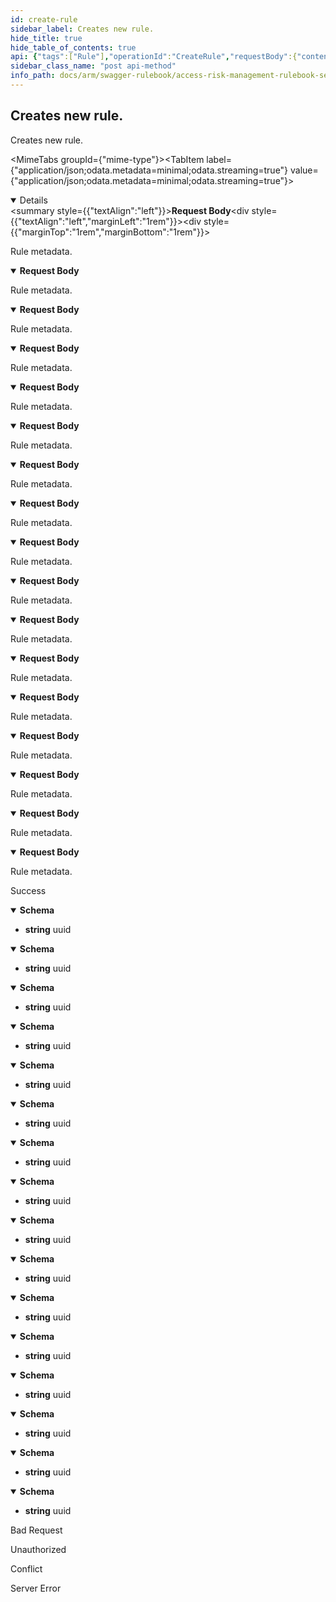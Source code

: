 ```yaml
---
id: create-rule
sidebar_label: Creates new rule.
hide_title: true
hide_table_of_contents: true
api: {"tags":["Rule"],"operationId":"CreateRule","requestBody":{"content":{"application/json;odata.metadata=minimal;odata.streaming=true":{"schema":{"description":"Represents a rule model.","required":["code","name"],"type":"object","properties":{"id":{"format":"uuid","description":"Identifier of the rule.","type":"string"},"code":{"description":"Code of the rule.","type":"string"},"name":{"description":"Name of the rule.","type":"string"},"type":{"enum":["sEN","sOD"],"type":"string"},"riskDescription":{"description":"Description of the rule.","type":"string"},"riskNotes":{"description":"Notes for related risk.","type":"string"},"riskRatingId":{"format":"int32","description":"Identifier of risk rating.","type":"integer"},"businessProcessId":{"format":"uuid","description":"Identifier of related business process.","type":"string"},"businessAreaId":{"format":"uuid","description":"Identifier of related business area.","type":"string"},"rulebooks":{"description":"Selected rulebooks for the rule.","uniqueItems":false,"type":"array","items":{"format":"uuid","type":"string"}},"businessFunctions":{"description":"Selected business functions for the rulebook.","uniqueItems":false,"type":"array","items":{"format":"uuid","type":"string"}},"riskOwners":{"description":"Owners of related risk.","maxLength":4,"uniqueItems":false,"type":"array","items":{"format":"uuid","type":"string"}},"riskApprovers":{"description":"Approvers of related risk.","maxLength":4,"uniqueItems":false,"type":"array","items":{"format":"uuid","type":"string"}},"accountId":{"format":"int32","description":"Identifier of related account. It will be used by service account only.","type":"integer"}}}},"application/json;odata.metadata=minimal;odata.streaming=false":{"schema":{"description":"Represents a rule model.","required":["code","name"],"type":"object","properties":{"id":{"format":"uuid","description":"Identifier of the rule.","type":"string"},"code":{"description":"Code of the rule.","type":"string"},"name":{"description":"Name of the rule.","type":"string"},"type":{"enum":["sEN","sOD"],"type":"string"},"riskDescription":{"description":"Description of the rule.","type":"string"},"riskNotes":{"description":"Notes for related risk.","type":"string"},"riskRatingId":{"format":"int32","description":"Identifier of risk rating.","type":"integer"},"businessProcessId":{"format":"uuid","description":"Identifier of related business process.","type":"string"},"businessAreaId":{"format":"uuid","description":"Identifier of related business area.","type":"string"},"rulebooks":{"description":"Selected rulebooks for the rule.","uniqueItems":false,"type":"array","items":{"format":"uuid","type":"string"}},"businessFunctions":{"description":"Selected business functions for the rulebook.","uniqueItems":false,"type":"array","items":{"format":"uuid","type":"string"}},"riskOwners":{"description":"Owners of related risk.","maxLength":4,"uniqueItems":false,"type":"array","items":{"format":"uuid","type":"string"}},"riskApprovers":{"description":"Approvers of related risk.","maxLength":4,"uniqueItems":false,"type":"array","items":{"format":"uuid","type":"string"}},"accountId":{"format":"int32","description":"Identifier of related account. It will be used by service account only.","type":"integer"}}}},"application/json;odata.metadata=minimal":{"schema":{"description":"Represents a rule model.","required":["code","name"],"type":"object","properties":{"id":{"format":"uuid","description":"Identifier of the rule.","type":"string"},"code":{"description":"Code of the rule.","type":"string"},"name":{"description":"Name of the rule.","type":"string"},"type":{"enum":["sEN","sOD"],"type":"string"},"riskDescription":{"description":"Description of the rule.","type":"string"},"riskNotes":{"description":"Notes for related risk.","type":"string"},"riskRatingId":{"format":"int32","description":"Identifier of risk rating.","type":"integer"},"businessProcessId":{"format":"uuid","description":"Identifier of related business process.","type":"string"},"businessAreaId":{"format":"uuid","description":"Identifier of related business area.","type":"string"},"rulebooks":{"description":"Selected rulebooks for the rule.","uniqueItems":false,"type":"array","items":{"format":"uuid","type":"string"}},"businessFunctions":{"description":"Selected business functions for the rulebook.","uniqueItems":false,"type":"array","items":{"format":"uuid","type":"string"}},"riskOwners":{"description":"Owners of related risk.","maxLength":4,"uniqueItems":false,"type":"array","items":{"format":"uuid","type":"string"}},"riskApprovers":{"description":"Approvers of related risk.","maxLength":4,"uniqueItems":false,"type":"array","items":{"format":"uuid","type":"string"}},"accountId":{"format":"int32","description":"Identifier of related account. It will be used by service account only.","type":"integer"}}}},"application/json;odata.metadata=full;odata.streaming=true":{"schema":{"description":"Represents a rule model.","required":["code","name"],"type":"object","properties":{"id":{"format":"uuid","description":"Identifier of the rule.","type":"string"},"code":{"description":"Code of the rule.","type":"string"},"name":{"description":"Name of the rule.","type":"string"},"type":{"enum":["sEN","sOD"],"type":"string"},"riskDescription":{"description":"Description of the rule.","type":"string"},"riskNotes":{"description":"Notes for related risk.","type":"string"},"riskRatingId":{"format":"int32","description":"Identifier of risk rating.","type":"integer"},"businessProcessId":{"format":"uuid","description":"Identifier of related business process.","type":"string"},"businessAreaId":{"format":"uuid","description":"Identifier of related business area.","type":"string"},"rulebooks":{"description":"Selected rulebooks for the rule.","uniqueItems":false,"type":"array","items":{"format":"uuid","type":"string"}},"businessFunctions":{"description":"Selected business functions for the rulebook.","uniqueItems":false,"type":"array","items":{"format":"uuid","type":"string"}},"riskOwners":{"description":"Owners of related risk.","maxLength":4,"uniqueItems":false,"type":"array","items":{"format":"uuid","type":"string"}},"riskApprovers":{"description":"Approvers of related risk.","maxLength":4,"uniqueItems":false,"type":"array","items":{"format":"uuid","type":"string"}},"accountId":{"format":"int32","description":"Identifier of related account. It will be used by service account only.","type":"integer"}}}},"application/json;odata.metadata=full;odata.streaming=false":{"schema":{"description":"Represents a rule model.","required":["code","name"],"type":"object","properties":{"id":{"format":"uuid","description":"Identifier of the rule.","type":"string"},"code":{"description":"Code of the rule.","type":"string"},"name":{"description":"Name of the rule.","type":"string"},"type":{"enum":["sEN","sOD"],"type":"string"},"riskDescription":{"description":"Description of the rule.","type":"string"},"riskNotes":{"description":"Notes for related risk.","type":"string"},"riskRatingId":{"format":"int32","description":"Identifier of risk rating.","type":"integer"},"businessProcessId":{"format":"uuid","description":"Identifier of related business process.","type":"string"},"businessAreaId":{"format":"uuid","description":"Identifier of related business area.","type":"string"},"rulebooks":{"description":"Selected rulebooks for the rule.","uniqueItems":false,"type":"array","items":{"format":"uuid","type":"string"}},"businessFunctions":{"description":"Selected business functions for the rulebook.","uniqueItems":false,"type":"array","items":{"format":"uuid","type":"string"}},"riskOwners":{"description":"Owners of related risk.","maxLength":4,"uniqueItems":false,"type":"array","items":{"format":"uuid","type":"string"}},"riskApprovers":{"description":"Approvers of related risk.","maxLength":4,"uniqueItems":false,"type":"array","items":{"format":"uuid","type":"string"}},"accountId":{"format":"int32","description":"Identifier of related account. It will be used by service account only.","type":"integer"}}}},"application/json;odata.metadata=full":{"schema":{"description":"Represents a rule model.","required":["code","name"],"type":"object","properties":{"id":{"format":"uuid","description":"Identifier of the rule.","type":"string"},"code":{"description":"Code of the rule.","type":"string"},"name":{"description":"Name of the rule.","type":"string"},"type":{"enum":["sEN","sOD"],"type":"string"},"riskDescription":{"description":"Description of the rule.","type":"string"},"riskNotes":{"description":"Notes for related risk.","type":"string"},"riskRatingId":{"format":"int32","description":"Identifier of risk rating.","type":"integer"},"businessProcessId":{"format":"uuid","description":"Identifier of related business process.","type":"string"},"businessAreaId":{"format":"uuid","description":"Identifier of related business area.","type":"string"},"rulebooks":{"description":"Selected rulebooks for the rule.","uniqueItems":false,"type":"array","items":{"format":"uuid","type":"string"}},"businessFunctions":{"description":"Selected business functions for the rulebook.","uniqueItems":false,"type":"array","items":{"format":"uuid","type":"string"}},"riskOwners":{"description":"Owners of related risk.","maxLength":4,"uniqueItems":false,"type":"array","items":{"format":"uuid","type":"string"}},"riskApprovers":{"description":"Approvers of related risk.","maxLength":4,"uniqueItems":false,"type":"array","items":{"format":"uuid","type":"string"}},"accountId":{"format":"int32","description":"Identifier of related account. It will be used by service account only.","type":"integer"}}}},"application/json;odata.metadata=none;odata.streaming=true":{"schema":{"description":"Represents a rule model.","required":["code","name"],"type":"object","properties":{"id":{"format":"uuid","description":"Identifier of the rule.","type":"string"},"code":{"description":"Code of the rule.","type":"string"},"name":{"description":"Name of the rule.","type":"string"},"type":{"enum":["sEN","sOD"],"type":"string"},"riskDescription":{"description":"Description of the rule.","type":"string"},"riskNotes":{"description":"Notes for related risk.","type":"string"},"riskRatingId":{"format":"int32","description":"Identifier of risk rating.","type":"integer"},"businessProcessId":{"format":"uuid","description":"Identifier of related business process.","type":"string"},"businessAreaId":{"format":"uuid","description":"Identifier of related business area.","type":"string"},"rulebooks":{"description":"Selected rulebooks for the rule.","uniqueItems":false,"type":"array","items":{"format":"uuid","type":"string"}},"businessFunctions":{"description":"Selected business functions for the rulebook.","uniqueItems":false,"type":"array","items":{"format":"uuid","type":"string"}},"riskOwners":{"description":"Owners of related risk.","maxLength":4,"uniqueItems":false,"type":"array","items":{"format":"uuid","type":"string"}},"riskApprovers":{"description":"Approvers of related risk.","maxLength":4,"uniqueItems":false,"type":"array","items":{"format":"uuid","type":"string"}},"accountId":{"format":"int32","description":"Identifier of related account. It will be used by service account only.","type":"integer"}}}},"application/json;odata.metadata=none;odata.streaming=false":{"schema":{"description":"Represents a rule model.","required":["code","name"],"type":"object","properties":{"id":{"format":"uuid","description":"Identifier of the rule.","type":"string"},"code":{"description":"Code of the rule.","type":"string"},"name":{"description":"Name of the rule.","type":"string"},"type":{"enum":["sEN","sOD"],"type":"string"},"riskDescription":{"description":"Description of the rule.","type":"string"},"riskNotes":{"description":"Notes for related risk.","type":"string"},"riskRatingId":{"format":"int32","description":"Identifier of risk rating.","type":"integer"},"businessProcessId":{"format":"uuid","description":"Identifier of related business process.","type":"string"},"businessAreaId":{"format":"uuid","description":"Identifier of related business area.","type":"string"},"rulebooks":{"description":"Selected rulebooks for the rule.","uniqueItems":false,"type":"array","items":{"format":"uuid","type":"string"}},"businessFunctions":{"description":"Selected business functions for the rulebook.","uniqueItems":false,"type":"array","items":{"format":"uuid","type":"string"}},"riskOwners":{"description":"Owners of related risk.","maxLength":4,"uniqueItems":false,"type":"array","items":{"format":"uuid","type":"string"}},"riskApprovers":{"description":"Approvers of related risk.","maxLength":4,"uniqueItems":false,"type":"array","items":{"format":"uuid","type":"string"}},"accountId":{"format":"int32","description":"Identifier of related account. It will be used by service account only.","type":"integer"}}}},"application/json;odata.metadata=none":{"schema":{"description":"Represents a rule model.","required":["code","name"],"type":"object","properties":{"id":{"format":"uuid","description":"Identifier of the rule.","type":"string"},"code":{"description":"Code of the rule.","type":"string"},"name":{"description":"Name of the rule.","type":"string"},"type":{"enum":["sEN","sOD"],"type":"string"},"riskDescription":{"description":"Description of the rule.","type":"string"},"riskNotes":{"description":"Notes for related risk.","type":"string"},"riskRatingId":{"format":"int32","description":"Identifier of risk rating.","type":"integer"},"businessProcessId":{"format":"uuid","description":"Identifier of related business process.","type":"string"},"businessAreaId":{"format":"uuid","description":"Identifier of related business area.","type":"string"},"rulebooks":{"description":"Selected rulebooks for the rule.","uniqueItems":false,"type":"array","items":{"format":"uuid","type":"string"}},"businessFunctions":{"description":"Selected business functions for the rulebook.","uniqueItems":false,"type":"array","items":{"format":"uuid","type":"string"}},"riskOwners":{"description":"Owners of related risk.","maxLength":4,"uniqueItems":false,"type":"array","items":{"format":"uuid","type":"string"}},"riskApprovers":{"description":"Approvers of related risk.","maxLength":4,"uniqueItems":false,"type":"array","items":{"format":"uuid","type":"string"}},"accountId":{"format":"int32","description":"Identifier of related account. It will be used by service account only.","type":"integer"}}}},"application/json;odata.streaming=true":{"schema":{"description":"Represents a rule model.","required":["code","name"],"type":"object","properties":{"id":{"format":"uuid","description":"Identifier of the rule.","type":"string"},"code":{"description":"Code of the rule.","type":"string"},"name":{"description":"Name of the rule.","type":"string"},"type":{"enum":["sEN","sOD"],"type":"string"},"riskDescription":{"description":"Description of the rule.","type":"string"},"riskNotes":{"description":"Notes for related risk.","type":"string"},"riskRatingId":{"format":"int32","description":"Identifier of risk rating.","type":"integer"},"businessProcessId":{"format":"uuid","description":"Identifier of related business process.","type":"string"},"businessAreaId":{"format":"uuid","description":"Identifier of related business area.","type":"string"},"rulebooks":{"description":"Selected rulebooks for the rule.","uniqueItems":false,"type":"array","items":{"format":"uuid","type":"string"}},"businessFunctions":{"description":"Selected business functions for the rulebook.","uniqueItems":false,"type":"array","items":{"format":"uuid","type":"string"}},"riskOwners":{"description":"Owners of related risk.","maxLength":4,"uniqueItems":false,"type":"array","items":{"format":"uuid","type":"string"}},"riskApprovers":{"description":"Approvers of related risk.","maxLength":4,"uniqueItems":false,"type":"array","items":{"format":"uuid","type":"string"}},"accountId":{"format":"int32","description":"Identifier of related account. It will be used by service account only.","type":"integer"}}}},"application/json;odata.streaming=false":{"schema":{"description":"Represents a rule model.","required":["code","name"],"type":"object","properties":{"id":{"format":"uuid","description":"Identifier of the rule.","type":"string"},"code":{"description":"Code of the rule.","type":"string"},"name":{"description":"Name of the rule.","type":"string"},"type":{"enum":["sEN","sOD"],"type":"string"},"riskDescription":{"description":"Description of the rule.","type":"string"},"riskNotes":{"description":"Notes for related risk.","type":"string"},"riskRatingId":{"format":"int32","description":"Identifier of risk rating.","type":"integer"},"businessProcessId":{"format":"uuid","description":"Identifier of related business process.","type":"string"},"businessAreaId":{"format":"uuid","description":"Identifier of related business area.","type":"string"},"rulebooks":{"description":"Selected rulebooks for the rule.","uniqueItems":false,"type":"array","items":{"format":"uuid","type":"string"}},"businessFunctions":{"description":"Selected business functions for the rulebook.","uniqueItems":false,"type":"array","items":{"format":"uuid","type":"string"}},"riskOwners":{"description":"Owners of related risk.","maxLength":4,"uniqueItems":false,"type":"array","items":{"format":"uuid","type":"string"}},"riskApprovers":{"description":"Approvers of related risk.","maxLength":4,"uniqueItems":false,"type":"array","items":{"format":"uuid","type":"string"}},"accountId":{"format":"int32","description":"Identifier of related account. It will be used by service account only.","type":"integer"}}}},"application/json":{"schema":{"description":"Represents a rule model.","required":["code","name"],"type":"object","properties":{"id":{"format":"uuid","description":"Identifier of the rule.","type":"string"},"code":{"description":"Code of the rule.","type":"string"},"name":{"description":"Name of the rule.","type":"string"},"type":{"enum":["sEN","sOD"],"type":"string"},"riskDescription":{"description":"Description of the rule.","type":"string"},"riskNotes":{"description":"Notes for related risk.","type":"string"},"riskRatingId":{"format":"int32","description":"Identifier of risk rating.","type":"integer"},"businessProcessId":{"format":"uuid","description":"Identifier of related business process.","type":"string"},"businessAreaId":{"format":"uuid","description":"Identifier of related business area.","type":"string"},"rulebooks":{"description":"Selected rulebooks for the rule.","uniqueItems":false,"type":"array","items":{"format":"uuid","type":"string"}},"businessFunctions":{"description":"Selected business functions for the rulebook.","uniqueItems":false,"type":"array","items":{"format":"uuid","type":"string"}},"riskOwners":{"description":"Owners of related risk.","maxLength":4,"uniqueItems":false,"type":"array","items":{"format":"uuid","type":"string"}},"riskApprovers":{"description":"Approvers of related risk.","maxLength":4,"uniqueItems":false,"type":"array","items":{"format":"uuid","type":"string"}},"accountId":{"format":"int32","description":"Identifier of related account. It will be used by service account only.","type":"integer"}}}},"application/xml":{"schema":{"description":"Represents a rule model.","required":["code","name"],"type":"object","properties":{"id":{"format":"uuid","description":"Identifier of the rule.","type":"string"},"code":{"description":"Code of the rule.","type":"string"},"name":{"description":"Name of the rule.","type":"string"},"type":{"enum":["sEN","sOD"],"type":"string"},"riskDescription":{"description":"Description of the rule.","type":"string"},"riskNotes":{"description":"Notes for related risk.","type":"string"},"riskRatingId":{"format":"int32","description":"Identifier of risk rating.","type":"integer"},"businessProcessId":{"format":"uuid","description":"Identifier of related business process.","type":"string"},"businessAreaId":{"format":"uuid","description":"Identifier of related business area.","type":"string"},"rulebooks":{"description":"Selected rulebooks for the rule.","uniqueItems":false,"type":"array","items":{"format":"uuid","type":"string"}},"businessFunctions":{"description":"Selected business functions for the rulebook.","uniqueItems":false,"type":"array","items":{"format":"uuid","type":"string"}},"riskOwners":{"description":"Owners of related risk.","maxLength":4,"uniqueItems":false,"type":"array","items":{"format":"uuid","type":"string"}},"riskApprovers":{"description":"Approvers of related risk.","maxLength":4,"uniqueItems":false,"type":"array","items":{"format":"uuid","type":"string"}},"accountId":{"format":"int32","description":"Identifier of related account. It will be used by service account only.","type":"integer"}}}},"application/prs.odatatestxx-odata":{"schema":{"description":"Represents a rule model.","required":["code","name"],"type":"object","properties":{"id":{"format":"uuid","description":"Identifier of the rule.","type":"string"},"code":{"description":"Code of the rule.","type":"string"},"name":{"description":"Name of the rule.","type":"string"},"type":{"enum":["sEN","sOD"],"type":"string"},"riskDescription":{"description":"Description of the rule.","type":"string"},"riskNotes":{"description":"Notes for related risk.","type":"string"},"riskRatingId":{"format":"int32","description":"Identifier of risk rating.","type":"integer"},"businessProcessId":{"format":"uuid","description":"Identifier of related business process.","type":"string"},"businessAreaId":{"format":"uuid","description":"Identifier of related business area.","type":"string"},"rulebooks":{"description":"Selected rulebooks for the rule.","uniqueItems":false,"type":"array","items":{"format":"uuid","type":"string"}},"businessFunctions":{"description":"Selected business functions for the rulebook.","uniqueItems":false,"type":"array","items":{"format":"uuid","type":"string"}},"riskOwners":{"description":"Owners of related risk.","maxLength":4,"uniqueItems":false,"type":"array","items":{"format":"uuid","type":"string"}},"riskApprovers":{"description":"Approvers of related risk.","maxLength":4,"uniqueItems":false,"type":"array","items":{"format":"uuid","type":"string"}},"accountId":{"format":"int32","description":"Identifier of related account. It will be used by service account only.","type":"integer"}}}},"application/json-patch+json":{"schema":{"description":"Represents a rule model.","required":["code","name"],"type":"object","properties":{"id":{"format":"uuid","description":"Identifier of the rule.","type":"string"},"code":{"description":"Code of the rule.","type":"string"},"name":{"description":"Name of the rule.","type":"string"},"type":{"enum":["sEN","sOD"],"type":"string"},"riskDescription":{"description":"Description of the rule.","type":"string"},"riskNotes":{"description":"Notes for related risk.","type":"string"},"riskRatingId":{"format":"int32","description":"Identifier of risk rating.","type":"integer"},"businessProcessId":{"format":"uuid","description":"Identifier of related business process.","type":"string"},"businessAreaId":{"format":"uuid","description":"Identifier of related business area.","type":"string"},"rulebooks":{"description":"Selected rulebooks for the rule.","uniqueItems":false,"type":"array","items":{"format":"uuid","type":"string"}},"businessFunctions":{"description":"Selected business functions for the rulebook.","uniqueItems":false,"type":"array","items":{"format":"uuid","type":"string"}},"riskOwners":{"description":"Owners of related risk.","maxLength":4,"uniqueItems":false,"type":"array","items":{"format":"uuid","type":"string"}},"riskApprovers":{"description":"Approvers of related risk.","maxLength":4,"uniqueItems":false,"type":"array","items":{"format":"uuid","type":"string"}},"accountId":{"format":"int32","description":"Identifier of related account. It will be used by service account only.","type":"integer"}}}},"text/json":{"schema":{"description":"Represents a rule model.","required":["code","name"],"type":"object","properties":{"id":{"format":"uuid","description":"Identifier of the rule.","type":"string"},"code":{"description":"Code of the rule.","type":"string"},"name":{"description":"Name of the rule.","type":"string"},"type":{"enum":["sEN","sOD"],"type":"string"},"riskDescription":{"description":"Description of the rule.","type":"string"},"riskNotes":{"description":"Notes for related risk.","type":"string"},"riskRatingId":{"format":"int32","description":"Identifier of risk rating.","type":"integer"},"businessProcessId":{"format":"uuid","description":"Identifier of related business process.","type":"string"},"businessAreaId":{"format":"uuid","description":"Identifier of related business area.","type":"string"},"rulebooks":{"description":"Selected rulebooks for the rule.","uniqueItems":false,"type":"array","items":{"format":"uuid","type":"string"}},"businessFunctions":{"description":"Selected business functions for the rulebook.","uniqueItems":false,"type":"array","items":{"format":"uuid","type":"string"}},"riskOwners":{"description":"Owners of related risk.","maxLength":4,"uniqueItems":false,"type":"array","items":{"format":"uuid","type":"string"}},"riskApprovers":{"description":"Approvers of related risk.","maxLength":4,"uniqueItems":false,"type":"array","items":{"format":"uuid","type":"string"}},"accountId":{"format":"int32","description":"Identifier of related account. It will be used by service account only.","type":"integer"}}}},"application/*+json":{"schema":{"description":"Represents a rule model.","required":["code","name"],"type":"object","properties":{"id":{"format":"uuid","description":"Identifier of the rule.","type":"string"},"code":{"description":"Code of the rule.","type":"string"},"name":{"description":"Name of the rule.","type":"string"},"type":{"enum":["sEN","sOD"],"type":"string"},"riskDescription":{"description":"Description of the rule.","type":"string"},"riskNotes":{"description":"Notes for related risk.","type":"string"},"riskRatingId":{"format":"int32","description":"Identifier of risk rating.","type":"integer"},"businessProcessId":{"format":"uuid","description":"Identifier of related business process.","type":"string"},"businessAreaId":{"format":"uuid","description":"Identifier of related business area.","type":"string"},"rulebooks":{"description":"Selected rulebooks for the rule.","uniqueItems":false,"type":"array","items":{"format":"uuid","type":"string"}},"businessFunctions":{"description":"Selected business functions for the rulebook.","uniqueItems":false,"type":"array","items":{"format":"uuid","type":"string"}},"riskOwners":{"description":"Owners of related risk.","maxLength":4,"uniqueItems":false,"type":"array","items":{"format":"uuid","type":"string"}},"riskApprovers":{"description":"Approvers of related risk.","maxLength":4,"uniqueItems":false,"type":"array","items":{"format":"uuid","type":"string"}},"accountId":{"format":"int32","description":"Identifier of related account. It will be used by service account only.","type":"integer"}}}}},"description":"Rule metadata."},"responses":{"200":{"description":"Success","content":{"application/json;odata.metadata=minimal;odata.streaming=true":{"schema":{"format":"uuid","type":"string"}},"application/json;odata.metadata=minimal;odata.streaming=false":{"schema":{"format":"uuid","type":"string"}},"application/json;odata.metadata=minimal":{"schema":{"format":"uuid","type":"string"}},"application/json;odata.metadata=full;odata.streaming=true":{"schema":{"format":"uuid","type":"string"}},"application/json;odata.metadata=full;odata.streaming=false":{"schema":{"format":"uuid","type":"string"}},"application/json;odata.metadata=full":{"schema":{"format":"uuid","type":"string"}},"application/json;odata.metadata=none;odata.streaming=true":{"schema":{"format":"uuid","type":"string"}},"application/json;odata.metadata=none;odata.streaming=false":{"schema":{"format":"uuid","type":"string"}},"application/json;odata.metadata=none":{"schema":{"format":"uuid","type":"string"}},"application/json;odata.streaming=true":{"schema":{"format":"uuid","type":"string"}},"application/json;odata.streaming=false":{"schema":{"format":"uuid","type":"string"}},"application/json":{"schema":{"format":"uuid","type":"string"}},"application/xml":{"schema":{"format":"uuid","type":"string"}},"application/prs.odatatestxx-odata":{"schema":{"format":"uuid","type":"string"}},"text/plain":{"schema":{"format":"uuid","type":"string"}},"text/json":{"schema":{"format":"uuid","type":"string"}}}},"400":{"description":"Bad Request"},"401":{"description":"Unauthorized"},"409":{"description":"Conflict"},"500":{"description":"Server Error"}},"description":"Creates new rule.","method":"post","path":"/api/rules","jsonRequestBodyExample":{"id":"3fa85f64-5717-4562-b3fc-2c963f66afa6","code":"string","name":"string","type":"sEN","riskDescription":"string","riskNotes":"string","riskRatingId":0,"businessProcessId":"3fa85f64-5717-4562-b3fc-2c963f66afa6","businessAreaId":"3fa85f64-5717-4562-b3fc-2c963f66afa6","rulebooks":["3fa85f64-5717-4562-b3fc-2c963f66afa6"],"businessFunctions":["3fa85f64-5717-4562-b3fc-2c963f66afa6"],"riskOwners":["3fa85f64-5717-4562-b3fc-2c963f66afa6"],"riskApprovers":["3fa85f64-5717-4562-b3fc-2c963f66afa6"],"accountId":0},"info":{"version":"v1","title":"Access Risk Management Rulebook Services"},"postman":{"name":"Creates new rule.","description":{"type":"text/plain"},"url":{"path":["api","rules"],"host":["{{baseUrl}}"],"query":[],"variable":[]},"header":[{"key":"Content-Type","value":"application/json"},{"key":"Accept","value":"application/json;odata.metadata=minimal;odata.streaming=true"}],"method":"POST","body":{"mode":"raw","raw":"\"\"","options":{"raw":{"language":"json"}}}}}
sidebar_class_name: "post api-method"
info_path: docs/arm/swagger-rulebook/access-risk-management-rulebook-services
---
```



## Creates new rule.



Creates new rule.

<MimeTabs groupId={"mime-type"}><TabItem label={"application/json;odata.metadata=minimal;odata.streaming=true"} value={"application/json;odata.metadata=minimal;odata.streaming=true"}><details style={{}} data-collapsed={false} open={true}><summary style={{"textAlign":"left"}}><strong>Request Body</strong></summary><div style={{"textAlign":"left","marginLeft":"1rem"}}><div style={{"marginTop":"1rem","marginBottom":"1rem"}}>

Rule metadata.

</div></div><ul style={{"marginLeft":"1rem"}}><SchemaItem collapsible={false} name={"id"} required={false} schemaDescription={"Identifier of the rule."} schemaName={"uuid"} qualifierMessage={undefined} defaultValue={undefined}></SchemaItem><SchemaItem collapsible={false} name={"code"} required={true} schemaDescription={"Code of the rule."} schemaName={"string"} qualifierMessage={undefined} defaultValue={undefined}></SchemaItem><SchemaItem collapsible={false} name={"name"} required={true} schemaDescription={"Name of the rule."} schemaName={"string"} qualifierMessage={undefined} defaultValue={undefined}></SchemaItem><SchemaItem collapsible={false} name={"type"} required={false} schemaDescription={undefined} schemaName={"string"} qualifierMessage={"**Possible values:** [`sEN`, `sOD`]"} defaultValue={undefined}></SchemaItem><SchemaItem collapsible={false} name={"riskDescription"} required={false} schemaDescription={"Description of the rule."} schemaName={"string"} qualifierMessage={undefined} defaultValue={undefined}></SchemaItem><SchemaItem collapsible={false} name={"riskNotes"} required={false} schemaDescription={"Notes for related risk."} schemaName={"string"} qualifierMessage={undefined} defaultValue={undefined}></SchemaItem><SchemaItem collapsible={false} name={"riskRatingId"} required={false} schemaDescription={"Identifier of risk rating."} schemaName={"int32"} qualifierMessage={undefined} defaultValue={undefined}></SchemaItem><SchemaItem collapsible={false} name={"businessProcessId"} required={false} schemaDescription={"Identifier of related business process."} schemaName={"uuid"} qualifierMessage={undefined} defaultValue={undefined}></SchemaItem><SchemaItem collapsible={false} name={"businessAreaId"} required={false} schemaDescription={"Identifier of related business area."} schemaName={"uuid"} qualifierMessage={undefined} defaultValue={undefined}></SchemaItem><SchemaItem collapsible={false} name={"rulebooks"} required={false} schemaDescription={"Selected rulebooks for the rule."} schemaName={"uuid[]"} qualifierMessage={undefined} defaultValue={undefined}></SchemaItem><SchemaItem collapsible={false} name={"businessFunctions"} required={false} schemaDescription={"Selected business functions for the rulebook."} schemaName={"uuid[]"} qualifierMessage={undefined} defaultValue={undefined}></SchemaItem><SchemaItem collapsible={false} name={"riskOwners"} required={false} schemaDescription={"Owners of related risk."} schemaName={"uuid[]"} qualifierMessage={undefined} defaultValue={undefined}></SchemaItem><SchemaItem collapsible={false} name={"riskApprovers"} required={false} schemaDescription={"Approvers of related risk."} schemaName={"uuid[]"} qualifierMessage={undefined} defaultValue={undefined}></SchemaItem><SchemaItem collapsible={false} name={"accountId"} required={false} schemaDescription={"Identifier of related account. It will be used by service account only."} schemaName={"int32"} qualifierMessage={undefined} defaultValue={undefined}></SchemaItem></ul></details></TabItem><TabItem label={"application/json;odata.metadata=minimal;odata.streaming=false"} value={"application/json;odata.metadata=minimal;odata.streaming=false"}><details style={{}} data-collapsed={false} open={true}><summary style={{"textAlign":"left"}}><strong>Request Body</strong></summary><div style={{"textAlign":"left","marginLeft":"1rem"}}><div style={{"marginTop":"1rem","marginBottom":"1rem"}}>

Rule metadata.

</div></div><ul style={{"marginLeft":"1rem"}}><SchemaItem collapsible={false} name={"id"} required={false} schemaDescription={"Identifier of the rule."} schemaName={"uuid"} qualifierMessage={undefined} defaultValue={undefined}></SchemaItem><SchemaItem collapsible={false} name={"code"} required={true} schemaDescription={"Code of the rule."} schemaName={"string"} qualifierMessage={undefined} defaultValue={undefined}></SchemaItem><SchemaItem collapsible={false} name={"name"} required={true} schemaDescription={"Name of the rule."} schemaName={"string"} qualifierMessage={undefined} defaultValue={undefined}></SchemaItem><SchemaItem collapsible={false} name={"type"} required={false} schemaDescription={undefined} schemaName={"string"} qualifierMessage={"**Possible values:** [`sEN`, `sOD`]"} defaultValue={undefined}></SchemaItem><SchemaItem collapsible={false} name={"riskDescription"} required={false} schemaDescription={"Description of the rule."} schemaName={"string"} qualifierMessage={undefined} defaultValue={undefined}></SchemaItem><SchemaItem collapsible={false} name={"riskNotes"} required={false} schemaDescription={"Notes for related risk."} schemaName={"string"} qualifierMessage={undefined} defaultValue={undefined}></SchemaItem><SchemaItem collapsible={false} name={"riskRatingId"} required={false} schemaDescription={"Identifier of risk rating."} schemaName={"int32"} qualifierMessage={undefined} defaultValue={undefined}></SchemaItem><SchemaItem collapsible={false} name={"businessProcessId"} required={false} schemaDescription={"Identifier of related business process."} schemaName={"uuid"} qualifierMessage={undefined} defaultValue={undefined}></SchemaItem><SchemaItem collapsible={false} name={"businessAreaId"} required={false} schemaDescription={"Identifier of related business area."} schemaName={"uuid"} qualifierMessage={undefined} defaultValue={undefined}></SchemaItem><SchemaItem collapsible={false} name={"rulebooks"} required={false} schemaDescription={"Selected rulebooks for the rule."} schemaName={"uuid[]"} qualifierMessage={undefined} defaultValue={undefined}></SchemaItem><SchemaItem collapsible={false} name={"businessFunctions"} required={false} schemaDescription={"Selected business functions for the rulebook."} schemaName={"uuid[]"} qualifierMessage={undefined} defaultValue={undefined}></SchemaItem><SchemaItem collapsible={false} name={"riskOwners"} required={false} schemaDescription={"Owners of related risk."} schemaName={"uuid[]"} qualifierMessage={undefined} defaultValue={undefined}></SchemaItem><SchemaItem collapsible={false} name={"riskApprovers"} required={false} schemaDescription={"Approvers of related risk."} schemaName={"uuid[]"} qualifierMessage={undefined} defaultValue={undefined}></SchemaItem><SchemaItem collapsible={false} name={"accountId"} required={false} schemaDescription={"Identifier of related account. It will be used by service account only."} schemaName={"int32"} qualifierMessage={undefined} defaultValue={undefined}></SchemaItem></ul></details></TabItem><TabItem label={"application/json;odata.metadata=minimal"} value={"application/json;odata.metadata=minimal"}><details style={{}} data-collapsed={false} open={true}><summary style={{"textAlign":"left"}}><strong>Request Body</strong></summary><div style={{"textAlign":"left","marginLeft":"1rem"}}><div style={{"marginTop":"1rem","marginBottom":"1rem"}}>

Rule metadata.

</div></div><ul style={{"marginLeft":"1rem"}}><SchemaItem collapsible={false} name={"id"} required={false} schemaDescription={"Identifier of the rule."} schemaName={"uuid"} qualifierMessage={undefined} defaultValue={undefined}></SchemaItem><SchemaItem collapsible={false} name={"code"} required={true} schemaDescription={"Code of the rule."} schemaName={"string"} qualifierMessage={undefined} defaultValue={undefined}></SchemaItem><SchemaItem collapsible={false} name={"name"} required={true} schemaDescription={"Name of the rule."} schemaName={"string"} qualifierMessage={undefined} defaultValue={undefined}></SchemaItem><SchemaItem collapsible={false} name={"type"} required={false} schemaDescription={undefined} schemaName={"string"} qualifierMessage={"**Possible values:** [`sEN`, `sOD`]"} defaultValue={undefined}></SchemaItem><SchemaItem collapsible={false} name={"riskDescription"} required={false} schemaDescription={"Description of the rule."} schemaName={"string"} qualifierMessage={undefined} defaultValue={undefined}></SchemaItem><SchemaItem collapsible={false} name={"riskNotes"} required={false} schemaDescription={"Notes for related risk."} schemaName={"string"} qualifierMessage={undefined} defaultValue={undefined}></SchemaItem><SchemaItem collapsible={false} name={"riskRatingId"} required={false} schemaDescription={"Identifier of risk rating."} schemaName={"int32"} qualifierMessage={undefined} defaultValue={undefined}></SchemaItem><SchemaItem collapsible={false} name={"businessProcessId"} required={false} schemaDescription={"Identifier of related business process."} schemaName={"uuid"} qualifierMessage={undefined} defaultValue={undefined}></SchemaItem><SchemaItem collapsible={false} name={"businessAreaId"} required={false} schemaDescription={"Identifier of related business area."} schemaName={"uuid"} qualifierMessage={undefined} defaultValue={undefined}></SchemaItem><SchemaItem collapsible={false} name={"rulebooks"} required={false} schemaDescription={"Selected rulebooks for the rule."} schemaName={"uuid[]"} qualifierMessage={undefined} defaultValue={undefined}></SchemaItem><SchemaItem collapsible={false} name={"businessFunctions"} required={false} schemaDescription={"Selected business functions for the rulebook."} schemaName={"uuid[]"} qualifierMessage={undefined} defaultValue={undefined}></SchemaItem><SchemaItem collapsible={false} name={"riskOwners"} required={false} schemaDescription={"Owners of related risk."} schemaName={"uuid[]"} qualifierMessage={undefined} defaultValue={undefined}></SchemaItem><SchemaItem collapsible={false} name={"riskApprovers"} required={false} schemaDescription={"Approvers of related risk."} schemaName={"uuid[]"} qualifierMessage={undefined} defaultValue={undefined}></SchemaItem><SchemaItem collapsible={false} name={"accountId"} required={false} schemaDescription={"Identifier of related account. It will be used by service account only."} schemaName={"int32"} qualifierMessage={undefined} defaultValue={undefined}></SchemaItem></ul></details></TabItem><TabItem label={"application/json;odata.metadata=full;odata.streaming=true"} value={"application/json;odata.metadata=full;odata.streaming=true"}><details style={{}} data-collapsed={false} open={true}><summary style={{"textAlign":"left"}}><strong>Request Body</strong></summary><div style={{"textAlign":"left","marginLeft":"1rem"}}><div style={{"marginTop":"1rem","marginBottom":"1rem"}}>

Rule metadata.

</div></div><ul style={{"marginLeft":"1rem"}}><SchemaItem collapsible={false} name={"id"} required={false} schemaDescription={"Identifier of the rule."} schemaName={"uuid"} qualifierMessage={undefined} defaultValue={undefined}></SchemaItem><SchemaItem collapsible={false} name={"code"} required={true} schemaDescription={"Code of the rule."} schemaName={"string"} qualifierMessage={undefined} defaultValue={undefined}></SchemaItem><SchemaItem collapsible={false} name={"name"} required={true} schemaDescription={"Name of the rule."} schemaName={"string"} qualifierMessage={undefined} defaultValue={undefined}></SchemaItem><SchemaItem collapsible={false} name={"type"} required={false} schemaDescription={undefined} schemaName={"string"} qualifierMessage={"**Possible values:** [`sEN`, `sOD`]"} defaultValue={undefined}></SchemaItem><SchemaItem collapsible={false} name={"riskDescription"} required={false} schemaDescription={"Description of the rule."} schemaName={"string"} qualifierMessage={undefined} defaultValue={undefined}></SchemaItem><SchemaItem collapsible={false} name={"riskNotes"} required={false} schemaDescription={"Notes for related risk."} schemaName={"string"} qualifierMessage={undefined} defaultValue={undefined}></SchemaItem><SchemaItem collapsible={false} name={"riskRatingId"} required={false} schemaDescription={"Identifier of risk rating."} schemaName={"int32"} qualifierMessage={undefined} defaultValue={undefined}></SchemaItem><SchemaItem collapsible={false} name={"businessProcessId"} required={false} schemaDescription={"Identifier of related business process."} schemaName={"uuid"} qualifierMessage={undefined} defaultValue={undefined}></SchemaItem><SchemaItem collapsible={false} name={"businessAreaId"} required={false} schemaDescription={"Identifier of related business area."} schemaName={"uuid"} qualifierMessage={undefined} defaultValue={undefined}></SchemaItem><SchemaItem collapsible={false} name={"rulebooks"} required={false} schemaDescription={"Selected rulebooks for the rule."} schemaName={"uuid[]"} qualifierMessage={undefined} defaultValue={undefined}></SchemaItem><SchemaItem collapsible={false} name={"businessFunctions"} required={false} schemaDescription={"Selected business functions for the rulebook."} schemaName={"uuid[]"} qualifierMessage={undefined} defaultValue={undefined}></SchemaItem><SchemaItem collapsible={false} name={"riskOwners"} required={false} schemaDescription={"Owners of related risk."} schemaName={"uuid[]"} qualifierMessage={undefined} defaultValue={undefined}></SchemaItem><SchemaItem collapsible={false} name={"riskApprovers"} required={false} schemaDescription={"Approvers of related risk."} schemaName={"uuid[]"} qualifierMessage={undefined} defaultValue={undefined}></SchemaItem><SchemaItem collapsible={false} name={"accountId"} required={false} schemaDescription={"Identifier of related account. It will be used by service account only."} schemaName={"int32"} qualifierMessage={undefined} defaultValue={undefined}></SchemaItem></ul></details></TabItem><TabItem label={"application/json;odata.metadata=full;odata.streaming=false"} value={"application/json;odata.metadata=full;odata.streaming=false"}><details style={{}} data-collapsed={false} open={true}><summary style={{"textAlign":"left"}}><strong>Request Body</strong></summary><div style={{"textAlign":"left","marginLeft":"1rem"}}><div style={{"marginTop":"1rem","marginBottom":"1rem"}}>

Rule metadata.

</div></div><ul style={{"marginLeft":"1rem"}}><SchemaItem collapsible={false} name={"id"} required={false} schemaDescription={"Identifier of the rule."} schemaName={"uuid"} qualifierMessage={undefined} defaultValue={undefined}></SchemaItem><SchemaItem collapsible={false} name={"code"} required={true} schemaDescription={"Code of the rule."} schemaName={"string"} qualifierMessage={undefined} defaultValue={undefined}></SchemaItem><SchemaItem collapsible={false} name={"name"} required={true} schemaDescription={"Name of the rule."} schemaName={"string"} qualifierMessage={undefined} defaultValue={undefined}></SchemaItem><SchemaItem collapsible={false} name={"type"} required={false} schemaDescription={undefined} schemaName={"string"} qualifierMessage={"**Possible values:** [`sEN`, `sOD`]"} defaultValue={undefined}></SchemaItem><SchemaItem collapsible={false} name={"riskDescription"} required={false} schemaDescription={"Description of the rule."} schemaName={"string"} qualifierMessage={undefined} defaultValue={undefined}></SchemaItem><SchemaItem collapsible={false} name={"riskNotes"} required={false} schemaDescription={"Notes for related risk."} schemaName={"string"} qualifierMessage={undefined} defaultValue={undefined}></SchemaItem><SchemaItem collapsible={false} name={"riskRatingId"} required={false} schemaDescription={"Identifier of risk rating."} schemaName={"int32"} qualifierMessage={undefined} defaultValue={undefined}></SchemaItem><SchemaItem collapsible={false} name={"businessProcessId"} required={false} schemaDescription={"Identifier of related business process."} schemaName={"uuid"} qualifierMessage={undefined} defaultValue={undefined}></SchemaItem><SchemaItem collapsible={false} name={"businessAreaId"} required={false} schemaDescription={"Identifier of related business area."} schemaName={"uuid"} qualifierMessage={undefined} defaultValue={undefined}></SchemaItem><SchemaItem collapsible={false} name={"rulebooks"} required={false} schemaDescription={"Selected rulebooks for the rule."} schemaName={"uuid[]"} qualifierMessage={undefined} defaultValue={undefined}></SchemaItem><SchemaItem collapsible={false} name={"businessFunctions"} required={false} schemaDescription={"Selected business functions for the rulebook."} schemaName={"uuid[]"} qualifierMessage={undefined} defaultValue={undefined}></SchemaItem><SchemaItem collapsible={false} name={"riskOwners"} required={false} schemaDescription={"Owners of related risk."} schemaName={"uuid[]"} qualifierMessage={undefined} defaultValue={undefined}></SchemaItem><SchemaItem collapsible={false} name={"riskApprovers"} required={false} schemaDescription={"Approvers of related risk."} schemaName={"uuid[]"} qualifierMessage={undefined} defaultValue={undefined}></SchemaItem><SchemaItem collapsible={false} name={"accountId"} required={false} schemaDescription={"Identifier of related account. It will be used by service account only."} schemaName={"int32"} qualifierMessage={undefined} defaultValue={undefined}></SchemaItem></ul></details></TabItem><TabItem label={"application/json;odata.metadata=full"} value={"application/json;odata.metadata=full"}><details style={{}} data-collapsed={false} open={true}><summary style={{"textAlign":"left"}}><strong>Request Body</strong></summary><div style={{"textAlign":"left","marginLeft":"1rem"}}><div style={{"marginTop":"1rem","marginBottom":"1rem"}}>

Rule metadata.

</div></div><ul style={{"marginLeft":"1rem"}}><SchemaItem collapsible={false} name={"id"} required={false} schemaDescription={"Identifier of the rule."} schemaName={"uuid"} qualifierMessage={undefined} defaultValue={undefined}></SchemaItem><SchemaItem collapsible={false} name={"code"} required={true} schemaDescription={"Code of the rule."} schemaName={"string"} qualifierMessage={undefined} defaultValue={undefined}></SchemaItem><SchemaItem collapsible={false} name={"name"} required={true} schemaDescription={"Name of the rule."} schemaName={"string"} qualifierMessage={undefined} defaultValue={undefined}></SchemaItem><SchemaItem collapsible={false} name={"type"} required={false} schemaDescription={undefined} schemaName={"string"} qualifierMessage={"**Possible values:** [`sEN`, `sOD`]"} defaultValue={undefined}></SchemaItem><SchemaItem collapsible={false} name={"riskDescription"} required={false} schemaDescription={"Description of the rule."} schemaName={"string"} qualifierMessage={undefined} defaultValue={undefined}></SchemaItem><SchemaItem collapsible={false} name={"riskNotes"} required={false} schemaDescription={"Notes for related risk."} schemaName={"string"} qualifierMessage={undefined} defaultValue={undefined}></SchemaItem><SchemaItem collapsible={false} name={"riskRatingId"} required={false} schemaDescription={"Identifier of risk rating."} schemaName={"int32"} qualifierMessage={undefined} defaultValue={undefined}></SchemaItem><SchemaItem collapsible={false} name={"businessProcessId"} required={false} schemaDescription={"Identifier of related business process."} schemaName={"uuid"} qualifierMessage={undefined} defaultValue={undefined}></SchemaItem><SchemaItem collapsible={false} name={"businessAreaId"} required={false} schemaDescription={"Identifier of related business area."} schemaName={"uuid"} qualifierMessage={undefined} defaultValue={undefined}></SchemaItem><SchemaItem collapsible={false} name={"rulebooks"} required={false} schemaDescription={"Selected rulebooks for the rule."} schemaName={"uuid[]"} qualifierMessage={undefined} defaultValue={undefined}></SchemaItem><SchemaItem collapsible={false} name={"businessFunctions"} required={false} schemaDescription={"Selected business functions for the rulebook."} schemaName={"uuid[]"} qualifierMessage={undefined} defaultValue={undefined}></SchemaItem><SchemaItem collapsible={false} name={"riskOwners"} required={false} schemaDescription={"Owners of related risk."} schemaName={"uuid[]"} qualifierMessage={undefined} defaultValue={undefined}></SchemaItem><SchemaItem collapsible={false} name={"riskApprovers"} required={false} schemaDescription={"Approvers of related risk."} schemaName={"uuid[]"} qualifierMessage={undefined} defaultValue={undefined}></SchemaItem><SchemaItem collapsible={false} name={"accountId"} required={false} schemaDescription={"Identifier of related account. It will be used by service account only."} schemaName={"int32"} qualifierMessage={undefined} defaultValue={undefined}></SchemaItem></ul></details></TabItem><TabItem label={"application/json;odata.metadata=none;odata.streaming=true"} value={"application/json;odata.metadata=none;odata.streaming=true"}><details style={{}} data-collapsed={false} open={true}><summary style={{"textAlign":"left"}}><strong>Request Body</strong></summary><div style={{"textAlign":"left","marginLeft":"1rem"}}><div style={{"marginTop":"1rem","marginBottom":"1rem"}}>

Rule metadata.

</div></div><ul style={{"marginLeft":"1rem"}}><SchemaItem collapsible={false} name={"id"} required={false} schemaDescription={"Identifier of the rule."} schemaName={"uuid"} qualifierMessage={undefined} defaultValue={undefined}></SchemaItem><SchemaItem collapsible={false} name={"code"} required={true} schemaDescription={"Code of the rule."} schemaName={"string"} qualifierMessage={undefined} defaultValue={undefined}></SchemaItem><SchemaItem collapsible={false} name={"name"} required={true} schemaDescription={"Name of the rule."} schemaName={"string"} qualifierMessage={undefined} defaultValue={undefined}></SchemaItem><SchemaItem collapsible={false} name={"type"} required={false} schemaDescription={undefined} schemaName={"string"} qualifierMessage={"**Possible values:** [`sEN`, `sOD`]"} defaultValue={undefined}></SchemaItem><SchemaItem collapsible={false} name={"riskDescription"} required={false} schemaDescription={"Description of the rule."} schemaName={"string"} qualifierMessage={undefined} defaultValue={undefined}></SchemaItem><SchemaItem collapsible={false} name={"riskNotes"} required={false} schemaDescription={"Notes for related risk."} schemaName={"string"} qualifierMessage={undefined} defaultValue={undefined}></SchemaItem><SchemaItem collapsible={false} name={"riskRatingId"} required={false} schemaDescription={"Identifier of risk rating."} schemaName={"int32"} qualifierMessage={undefined} defaultValue={undefined}></SchemaItem><SchemaItem collapsible={false} name={"businessProcessId"} required={false} schemaDescription={"Identifier of related business process."} schemaName={"uuid"} qualifierMessage={undefined} defaultValue={undefined}></SchemaItem><SchemaItem collapsible={false} name={"businessAreaId"} required={false} schemaDescription={"Identifier of related business area."} schemaName={"uuid"} qualifierMessage={undefined} defaultValue={undefined}></SchemaItem><SchemaItem collapsible={false} name={"rulebooks"} required={false} schemaDescription={"Selected rulebooks for the rule."} schemaName={"uuid[]"} qualifierMessage={undefined} defaultValue={undefined}></SchemaItem><SchemaItem collapsible={false} name={"businessFunctions"} required={false} schemaDescription={"Selected business functions for the rulebook."} schemaName={"uuid[]"} qualifierMessage={undefined} defaultValue={undefined}></SchemaItem><SchemaItem collapsible={false} name={"riskOwners"} required={false} schemaDescription={"Owners of related risk."} schemaName={"uuid[]"} qualifierMessage={undefined} defaultValue={undefined}></SchemaItem><SchemaItem collapsible={false} name={"riskApprovers"} required={false} schemaDescription={"Approvers of related risk."} schemaName={"uuid[]"} qualifierMessage={undefined} defaultValue={undefined}></SchemaItem><SchemaItem collapsible={false} name={"accountId"} required={false} schemaDescription={"Identifier of related account. It will be used by service account only."} schemaName={"int32"} qualifierMessage={undefined} defaultValue={undefined}></SchemaItem></ul></details></TabItem><TabItem label={"application/json;odata.metadata=none;odata.streaming=false"} value={"application/json;odata.metadata=none;odata.streaming=false"}><details style={{}} data-collapsed={false} open={true}><summary style={{"textAlign":"left"}}><strong>Request Body</strong></summary><div style={{"textAlign":"left","marginLeft":"1rem"}}><div style={{"marginTop":"1rem","marginBottom":"1rem"}}>

Rule metadata.

</div></div><ul style={{"marginLeft":"1rem"}}><SchemaItem collapsible={false} name={"id"} required={false} schemaDescription={"Identifier of the rule."} schemaName={"uuid"} qualifierMessage={undefined} defaultValue={undefined}></SchemaItem><SchemaItem collapsible={false} name={"code"} required={true} schemaDescription={"Code of the rule."} schemaName={"string"} qualifierMessage={undefined} defaultValue={undefined}></SchemaItem><SchemaItem collapsible={false} name={"name"} required={true} schemaDescription={"Name of the rule."} schemaName={"string"} qualifierMessage={undefined} defaultValue={undefined}></SchemaItem><SchemaItem collapsible={false} name={"type"} required={false} schemaDescription={undefined} schemaName={"string"} qualifierMessage={"**Possible values:** [`sEN`, `sOD`]"} defaultValue={undefined}></SchemaItem><SchemaItem collapsible={false} name={"riskDescription"} required={false} schemaDescription={"Description of the rule."} schemaName={"string"} qualifierMessage={undefined} defaultValue={undefined}></SchemaItem><SchemaItem collapsible={false} name={"riskNotes"} required={false} schemaDescription={"Notes for related risk."} schemaName={"string"} qualifierMessage={undefined} defaultValue={undefined}></SchemaItem><SchemaItem collapsible={false} name={"riskRatingId"} required={false} schemaDescription={"Identifier of risk rating."} schemaName={"int32"} qualifierMessage={undefined} defaultValue={undefined}></SchemaItem><SchemaItem collapsible={false} name={"businessProcessId"} required={false} schemaDescription={"Identifier of related business process."} schemaName={"uuid"} qualifierMessage={undefined} defaultValue={undefined}></SchemaItem><SchemaItem collapsible={false} name={"businessAreaId"} required={false} schemaDescription={"Identifier of related business area."} schemaName={"uuid"} qualifierMessage={undefined} defaultValue={undefined}></SchemaItem><SchemaItem collapsible={false} name={"rulebooks"} required={false} schemaDescription={"Selected rulebooks for the rule."} schemaName={"uuid[]"} qualifierMessage={undefined} defaultValue={undefined}></SchemaItem><SchemaItem collapsible={false} name={"businessFunctions"} required={false} schemaDescription={"Selected business functions for the rulebook."} schemaName={"uuid[]"} qualifierMessage={undefined} defaultValue={undefined}></SchemaItem><SchemaItem collapsible={false} name={"riskOwners"} required={false} schemaDescription={"Owners of related risk."} schemaName={"uuid[]"} qualifierMessage={undefined} defaultValue={undefined}></SchemaItem><SchemaItem collapsible={false} name={"riskApprovers"} required={false} schemaDescription={"Approvers of related risk."} schemaName={"uuid[]"} qualifierMessage={undefined} defaultValue={undefined}></SchemaItem><SchemaItem collapsible={false} name={"accountId"} required={false} schemaDescription={"Identifier of related account. It will be used by service account only."} schemaName={"int32"} qualifierMessage={undefined} defaultValue={undefined}></SchemaItem></ul></details></TabItem><TabItem label={"application/json;odata.metadata=none"} value={"application/json;odata.metadata=none"}><details style={{}} data-collapsed={false} open={true}><summary style={{"textAlign":"left"}}><strong>Request Body</strong></summary><div style={{"textAlign":"left","marginLeft":"1rem"}}><div style={{"marginTop":"1rem","marginBottom":"1rem"}}>

Rule metadata.

</div></div><ul style={{"marginLeft":"1rem"}}><SchemaItem collapsible={false} name={"id"} required={false} schemaDescription={"Identifier of the rule."} schemaName={"uuid"} qualifierMessage={undefined} defaultValue={undefined}></SchemaItem><SchemaItem collapsible={false} name={"code"} required={true} schemaDescription={"Code of the rule."} schemaName={"string"} qualifierMessage={undefined} defaultValue={undefined}></SchemaItem><SchemaItem collapsible={false} name={"name"} required={true} schemaDescription={"Name of the rule."} schemaName={"string"} qualifierMessage={undefined} defaultValue={undefined}></SchemaItem><SchemaItem collapsible={false} name={"type"} required={false} schemaDescription={undefined} schemaName={"string"} qualifierMessage={"**Possible values:** [`sEN`, `sOD`]"} defaultValue={undefined}></SchemaItem><SchemaItem collapsible={false} name={"riskDescription"} required={false} schemaDescription={"Description of the rule."} schemaName={"string"} qualifierMessage={undefined} defaultValue={undefined}></SchemaItem><SchemaItem collapsible={false} name={"riskNotes"} required={false} schemaDescription={"Notes for related risk."} schemaName={"string"} qualifierMessage={undefined} defaultValue={undefined}></SchemaItem><SchemaItem collapsible={false} name={"riskRatingId"} required={false} schemaDescription={"Identifier of risk rating."} schemaName={"int32"} qualifierMessage={undefined} defaultValue={undefined}></SchemaItem><SchemaItem collapsible={false} name={"businessProcessId"} required={false} schemaDescription={"Identifier of related business process."} schemaName={"uuid"} qualifierMessage={undefined} defaultValue={undefined}></SchemaItem><SchemaItem collapsible={false} name={"businessAreaId"} required={false} schemaDescription={"Identifier of related business area."} schemaName={"uuid"} qualifierMessage={undefined} defaultValue={undefined}></SchemaItem><SchemaItem collapsible={false} name={"rulebooks"} required={false} schemaDescription={"Selected rulebooks for the rule."} schemaName={"uuid[]"} qualifierMessage={undefined} defaultValue={undefined}></SchemaItem><SchemaItem collapsible={false} name={"businessFunctions"} required={false} schemaDescription={"Selected business functions for the rulebook."} schemaName={"uuid[]"} qualifierMessage={undefined} defaultValue={undefined}></SchemaItem><SchemaItem collapsible={false} name={"riskOwners"} required={false} schemaDescription={"Owners of related risk."} schemaName={"uuid[]"} qualifierMessage={undefined} defaultValue={undefined}></SchemaItem><SchemaItem collapsible={false} name={"riskApprovers"} required={false} schemaDescription={"Approvers of related risk."} schemaName={"uuid[]"} qualifierMessage={undefined} defaultValue={undefined}></SchemaItem><SchemaItem collapsible={false} name={"accountId"} required={false} schemaDescription={"Identifier of related account. It will be used by service account only."} schemaName={"int32"} qualifierMessage={undefined} defaultValue={undefined}></SchemaItem></ul></details></TabItem><TabItem label={"application/json;odata.streaming=true"} value={"application/json;odata.streaming=true"}><details style={{}} data-collapsed={false} open={true}><summary style={{"textAlign":"left"}}><strong>Request Body</strong></summary><div style={{"textAlign":"left","marginLeft":"1rem"}}><div style={{"marginTop":"1rem","marginBottom":"1rem"}}>

Rule metadata.

</div></div><ul style={{"marginLeft":"1rem"}}><SchemaItem collapsible={false} name={"id"} required={false} schemaDescription={"Identifier of the rule."} schemaName={"uuid"} qualifierMessage={undefined} defaultValue={undefined}></SchemaItem><SchemaItem collapsible={false} name={"code"} required={true} schemaDescription={"Code of the rule."} schemaName={"string"} qualifierMessage={undefined} defaultValue={undefined}></SchemaItem><SchemaItem collapsible={false} name={"name"} required={true} schemaDescription={"Name of the rule."} schemaName={"string"} qualifierMessage={undefined} defaultValue={undefined}></SchemaItem><SchemaItem collapsible={false} name={"type"} required={false} schemaDescription={undefined} schemaName={"string"} qualifierMessage={"**Possible values:** [`sEN`, `sOD`]"} defaultValue={undefined}></SchemaItem><SchemaItem collapsible={false} name={"riskDescription"} required={false} schemaDescription={"Description of the rule."} schemaName={"string"} qualifierMessage={undefined} defaultValue={undefined}></SchemaItem><SchemaItem collapsible={false} name={"riskNotes"} required={false} schemaDescription={"Notes for related risk."} schemaName={"string"} qualifierMessage={undefined} defaultValue={undefined}></SchemaItem><SchemaItem collapsible={false} name={"riskRatingId"} required={false} schemaDescription={"Identifier of risk rating."} schemaName={"int32"} qualifierMessage={undefined} defaultValue={undefined}></SchemaItem><SchemaItem collapsible={false} name={"businessProcessId"} required={false} schemaDescription={"Identifier of related business process."} schemaName={"uuid"} qualifierMessage={undefined} defaultValue={undefined}></SchemaItem><SchemaItem collapsible={false} name={"businessAreaId"} required={false} schemaDescription={"Identifier of related business area."} schemaName={"uuid"} qualifierMessage={undefined} defaultValue={undefined}></SchemaItem><SchemaItem collapsible={false} name={"rulebooks"} required={false} schemaDescription={"Selected rulebooks for the rule."} schemaName={"uuid[]"} qualifierMessage={undefined} defaultValue={undefined}></SchemaItem><SchemaItem collapsible={false} name={"businessFunctions"} required={false} schemaDescription={"Selected business functions for the rulebook."} schemaName={"uuid[]"} qualifierMessage={undefined} defaultValue={undefined}></SchemaItem><SchemaItem collapsible={false} name={"riskOwners"} required={false} schemaDescription={"Owners of related risk."} schemaName={"uuid[]"} qualifierMessage={undefined} defaultValue={undefined}></SchemaItem><SchemaItem collapsible={false} name={"riskApprovers"} required={false} schemaDescription={"Approvers of related risk."} schemaName={"uuid[]"} qualifierMessage={undefined} defaultValue={undefined}></SchemaItem><SchemaItem collapsible={false} name={"accountId"} required={false} schemaDescription={"Identifier of related account. It will be used by service account only."} schemaName={"int32"} qualifierMessage={undefined} defaultValue={undefined}></SchemaItem></ul></details></TabItem><TabItem label={"application/json;odata.streaming=false"} value={"application/json;odata.streaming=false"}><details style={{}} data-collapsed={false} open={true}><summary style={{"textAlign":"left"}}><strong>Request Body</strong></summary><div style={{"textAlign":"left","marginLeft":"1rem"}}><div style={{"marginTop":"1rem","marginBottom":"1rem"}}>

Rule metadata.

</div></div><ul style={{"marginLeft":"1rem"}}><SchemaItem collapsible={false} name={"id"} required={false} schemaDescription={"Identifier of the rule."} schemaName={"uuid"} qualifierMessage={undefined} defaultValue={undefined}></SchemaItem><SchemaItem collapsible={false} name={"code"} required={true} schemaDescription={"Code of the rule."} schemaName={"string"} qualifierMessage={undefined} defaultValue={undefined}></SchemaItem><SchemaItem collapsible={false} name={"name"} required={true} schemaDescription={"Name of the rule."} schemaName={"string"} qualifierMessage={undefined} defaultValue={undefined}></SchemaItem><SchemaItem collapsible={false} name={"type"} required={false} schemaDescription={undefined} schemaName={"string"} qualifierMessage={"**Possible values:** [`sEN`, `sOD`]"} defaultValue={undefined}></SchemaItem><SchemaItem collapsible={false} name={"riskDescription"} required={false} schemaDescription={"Description of the rule."} schemaName={"string"} qualifierMessage={undefined} defaultValue={undefined}></SchemaItem><SchemaItem collapsible={false} name={"riskNotes"} required={false} schemaDescription={"Notes for related risk."} schemaName={"string"} qualifierMessage={undefined} defaultValue={undefined}></SchemaItem><SchemaItem collapsible={false} name={"riskRatingId"} required={false} schemaDescription={"Identifier of risk rating."} schemaName={"int32"} qualifierMessage={undefined} defaultValue={undefined}></SchemaItem><SchemaItem collapsible={false} name={"businessProcessId"} required={false} schemaDescription={"Identifier of related business process."} schemaName={"uuid"} qualifierMessage={undefined} defaultValue={undefined}></SchemaItem><SchemaItem collapsible={false} name={"businessAreaId"} required={false} schemaDescription={"Identifier of related business area."} schemaName={"uuid"} qualifierMessage={undefined} defaultValue={undefined}></SchemaItem><SchemaItem collapsible={false} name={"rulebooks"} required={false} schemaDescription={"Selected rulebooks for the rule."} schemaName={"uuid[]"} qualifierMessage={undefined} defaultValue={undefined}></SchemaItem><SchemaItem collapsible={false} name={"businessFunctions"} required={false} schemaDescription={"Selected business functions for the rulebook."} schemaName={"uuid[]"} qualifierMessage={undefined} defaultValue={undefined}></SchemaItem><SchemaItem collapsible={false} name={"riskOwners"} required={false} schemaDescription={"Owners of related risk."} schemaName={"uuid[]"} qualifierMessage={undefined} defaultValue={undefined}></SchemaItem><SchemaItem collapsible={false} name={"riskApprovers"} required={false} schemaDescription={"Approvers of related risk."} schemaName={"uuid[]"} qualifierMessage={undefined} defaultValue={undefined}></SchemaItem><SchemaItem collapsible={false} name={"accountId"} required={false} schemaDescription={"Identifier of related account. It will be used by service account only."} schemaName={"int32"} qualifierMessage={undefined} defaultValue={undefined}></SchemaItem></ul></details></TabItem><TabItem label={"application/json"} value={"application/json"}><details style={{}} data-collapsed={false} open={true}><summary style={{"textAlign":"left"}}><strong>Request Body</strong></summary><div style={{"textAlign":"left","marginLeft":"1rem"}}><div style={{"marginTop":"1rem","marginBottom":"1rem"}}>

Rule metadata.

</div></div><ul style={{"marginLeft":"1rem"}}><SchemaItem collapsible={false} name={"id"} required={false} schemaDescription={"Identifier of the rule."} schemaName={"uuid"} qualifierMessage={undefined} defaultValue={undefined}></SchemaItem><SchemaItem collapsible={false} name={"code"} required={true} schemaDescription={"Code of the rule."} schemaName={"string"} qualifierMessage={undefined} defaultValue={undefined}></SchemaItem><SchemaItem collapsible={false} name={"name"} required={true} schemaDescription={"Name of the rule."} schemaName={"string"} qualifierMessage={undefined} defaultValue={undefined}></SchemaItem><SchemaItem collapsible={false} name={"type"} required={false} schemaDescription={undefined} schemaName={"string"} qualifierMessage={"**Possible values:** [`sEN`, `sOD`]"} defaultValue={undefined}></SchemaItem><SchemaItem collapsible={false} name={"riskDescription"} required={false} schemaDescription={"Description of the rule."} schemaName={"string"} qualifierMessage={undefined} defaultValue={undefined}></SchemaItem><SchemaItem collapsible={false} name={"riskNotes"} required={false} schemaDescription={"Notes for related risk."} schemaName={"string"} qualifierMessage={undefined} defaultValue={undefined}></SchemaItem><SchemaItem collapsible={false} name={"riskRatingId"} required={false} schemaDescription={"Identifier of risk rating."} schemaName={"int32"} qualifierMessage={undefined} defaultValue={undefined}></SchemaItem><SchemaItem collapsible={false} name={"businessProcessId"} required={false} schemaDescription={"Identifier of related business process."} schemaName={"uuid"} qualifierMessage={undefined} defaultValue={undefined}></SchemaItem><SchemaItem collapsible={false} name={"businessAreaId"} required={false} schemaDescription={"Identifier of related business area."} schemaName={"uuid"} qualifierMessage={undefined} defaultValue={undefined}></SchemaItem><SchemaItem collapsible={false} name={"rulebooks"} required={false} schemaDescription={"Selected rulebooks for the rule."} schemaName={"uuid[]"} qualifierMessage={undefined} defaultValue={undefined}></SchemaItem><SchemaItem collapsible={false} name={"businessFunctions"} required={false} schemaDescription={"Selected business functions for the rulebook."} schemaName={"uuid[]"} qualifierMessage={undefined} defaultValue={undefined}></SchemaItem><SchemaItem collapsible={false} name={"riskOwners"} required={false} schemaDescription={"Owners of related risk."} schemaName={"uuid[]"} qualifierMessage={undefined} defaultValue={undefined}></SchemaItem><SchemaItem collapsible={false} name={"riskApprovers"} required={false} schemaDescription={"Approvers of related risk."} schemaName={"uuid[]"} qualifierMessage={undefined} defaultValue={undefined}></SchemaItem><SchemaItem collapsible={false} name={"accountId"} required={false} schemaDescription={"Identifier of related account. It will be used by service account only."} schemaName={"int32"} qualifierMessage={undefined} defaultValue={undefined}></SchemaItem></ul></details></TabItem><TabItem label={"application/xml"} value={"application/xml"}><details style={{}} data-collapsed={false} open={true}><summary style={{"textAlign":"left"}}><strong>Request Body</strong></summary><div style={{"textAlign":"left","marginLeft":"1rem"}}><div style={{"marginTop":"1rem","marginBottom":"1rem"}}>

Rule metadata.

</div></div><ul style={{"marginLeft":"1rem"}}><SchemaItem collapsible={false} name={"id"} required={false} schemaDescription={"Identifier of the rule."} schemaName={"uuid"} qualifierMessage={undefined} defaultValue={undefined}></SchemaItem><SchemaItem collapsible={false} name={"code"} required={true} schemaDescription={"Code of the rule."} schemaName={"string"} qualifierMessage={undefined} defaultValue={undefined}></SchemaItem><SchemaItem collapsible={false} name={"name"} required={true} schemaDescription={"Name of the rule."} schemaName={"string"} qualifierMessage={undefined} defaultValue={undefined}></SchemaItem><SchemaItem collapsible={false} name={"type"} required={false} schemaDescription={undefined} schemaName={"string"} qualifierMessage={"**Possible values:** [`sEN`, `sOD`]"} defaultValue={undefined}></SchemaItem><SchemaItem collapsible={false} name={"riskDescription"} required={false} schemaDescription={"Description of the rule."} schemaName={"string"} qualifierMessage={undefined} defaultValue={undefined}></SchemaItem><SchemaItem collapsible={false} name={"riskNotes"} required={false} schemaDescription={"Notes for related risk."} schemaName={"string"} qualifierMessage={undefined} defaultValue={undefined}></SchemaItem><SchemaItem collapsible={false} name={"riskRatingId"} required={false} schemaDescription={"Identifier of risk rating."} schemaName={"int32"} qualifierMessage={undefined} defaultValue={undefined}></SchemaItem><SchemaItem collapsible={false} name={"businessProcessId"} required={false} schemaDescription={"Identifier of related business process."} schemaName={"uuid"} qualifierMessage={undefined} defaultValue={undefined}></SchemaItem><SchemaItem collapsible={false} name={"businessAreaId"} required={false} schemaDescription={"Identifier of related business area."} schemaName={"uuid"} qualifierMessage={undefined} defaultValue={undefined}></SchemaItem><SchemaItem collapsible={false} name={"rulebooks"} required={false} schemaDescription={"Selected rulebooks for the rule."} schemaName={"uuid[]"} qualifierMessage={undefined} defaultValue={undefined}></SchemaItem><SchemaItem collapsible={false} name={"businessFunctions"} required={false} schemaDescription={"Selected business functions for the rulebook."} schemaName={"uuid[]"} qualifierMessage={undefined} defaultValue={undefined}></SchemaItem><SchemaItem collapsible={false} name={"riskOwners"} required={false} schemaDescription={"Owners of related risk."} schemaName={"uuid[]"} qualifierMessage={undefined} defaultValue={undefined}></SchemaItem><SchemaItem collapsible={false} name={"riskApprovers"} required={false} schemaDescription={"Approvers of related risk."} schemaName={"uuid[]"} qualifierMessage={undefined} defaultValue={undefined}></SchemaItem><SchemaItem collapsible={false} name={"accountId"} required={false} schemaDescription={"Identifier of related account. It will be used by service account only."} schemaName={"int32"} qualifierMessage={undefined} defaultValue={undefined}></SchemaItem></ul></details></TabItem><TabItem label={"application/prs.odatatestxx-odata"} value={"application/prs.odatatestxx-odata"}><details style={{}} data-collapsed={false} open={true}><summary style={{"textAlign":"left"}}><strong>Request Body</strong></summary><div style={{"textAlign":"left","marginLeft":"1rem"}}><div style={{"marginTop":"1rem","marginBottom":"1rem"}}>

Rule metadata.

</div></div><ul style={{"marginLeft":"1rem"}}><SchemaItem collapsible={false} name={"id"} required={false} schemaDescription={"Identifier of the rule."} schemaName={"uuid"} qualifierMessage={undefined} defaultValue={undefined}></SchemaItem><SchemaItem collapsible={false} name={"code"} required={true} schemaDescription={"Code of the rule."} schemaName={"string"} qualifierMessage={undefined} defaultValue={undefined}></SchemaItem><SchemaItem collapsible={false} name={"name"} required={true} schemaDescription={"Name of the rule."} schemaName={"string"} qualifierMessage={undefined} defaultValue={undefined}></SchemaItem><SchemaItem collapsible={false} name={"type"} required={false} schemaDescription={undefined} schemaName={"string"} qualifierMessage={"**Possible values:** [`sEN`, `sOD`]"} defaultValue={undefined}></SchemaItem><SchemaItem collapsible={false} name={"riskDescription"} required={false} schemaDescription={"Description of the rule."} schemaName={"string"} qualifierMessage={undefined} defaultValue={undefined}></SchemaItem><SchemaItem collapsible={false} name={"riskNotes"} required={false} schemaDescription={"Notes for related risk."} schemaName={"string"} qualifierMessage={undefined} defaultValue={undefined}></SchemaItem><SchemaItem collapsible={false} name={"riskRatingId"} required={false} schemaDescription={"Identifier of risk rating."} schemaName={"int32"} qualifierMessage={undefined} defaultValue={undefined}></SchemaItem><SchemaItem collapsible={false} name={"businessProcessId"} required={false} schemaDescription={"Identifier of related business process."} schemaName={"uuid"} qualifierMessage={undefined} defaultValue={undefined}></SchemaItem><SchemaItem collapsible={false} name={"businessAreaId"} required={false} schemaDescription={"Identifier of related business area."} schemaName={"uuid"} qualifierMessage={undefined} defaultValue={undefined}></SchemaItem><SchemaItem collapsible={false} name={"rulebooks"} required={false} schemaDescription={"Selected rulebooks for the rule."} schemaName={"uuid[]"} qualifierMessage={undefined} defaultValue={undefined}></SchemaItem><SchemaItem collapsible={false} name={"businessFunctions"} required={false} schemaDescription={"Selected business functions for the rulebook."} schemaName={"uuid[]"} qualifierMessage={undefined} defaultValue={undefined}></SchemaItem><SchemaItem collapsible={false} name={"riskOwners"} required={false} schemaDescription={"Owners of related risk."} schemaName={"uuid[]"} qualifierMessage={undefined} defaultValue={undefined}></SchemaItem><SchemaItem collapsible={false} name={"riskApprovers"} required={false} schemaDescription={"Approvers of related risk."} schemaName={"uuid[]"} qualifierMessage={undefined} defaultValue={undefined}></SchemaItem><SchemaItem collapsible={false} name={"accountId"} required={false} schemaDescription={"Identifier of related account. It will be used by service account only."} schemaName={"int32"} qualifierMessage={undefined} defaultValue={undefined}></SchemaItem></ul></details></TabItem><TabItem label={"application/json-patch+json"} value={"application/json-patch+json"}><details style={{}} data-collapsed={false} open={true}><summary style={{"textAlign":"left"}}><strong>Request Body</strong></summary><div style={{"textAlign":"left","marginLeft":"1rem"}}><div style={{"marginTop":"1rem","marginBottom":"1rem"}}>

Rule metadata.

</div></div><ul style={{"marginLeft":"1rem"}}><SchemaItem collapsible={false} name={"id"} required={false} schemaDescription={"Identifier of the rule."} schemaName={"uuid"} qualifierMessage={undefined} defaultValue={undefined}></SchemaItem><SchemaItem collapsible={false} name={"code"} required={true} schemaDescription={"Code of the rule."} schemaName={"string"} qualifierMessage={undefined} defaultValue={undefined}></SchemaItem><SchemaItem collapsible={false} name={"name"} required={true} schemaDescription={"Name of the rule."} schemaName={"string"} qualifierMessage={undefined} defaultValue={undefined}></SchemaItem><SchemaItem collapsible={false} name={"type"} required={false} schemaDescription={undefined} schemaName={"string"} qualifierMessage={"**Possible values:** [`sEN`, `sOD`]"} defaultValue={undefined}></SchemaItem><SchemaItem collapsible={false} name={"riskDescription"} required={false} schemaDescription={"Description of the rule."} schemaName={"string"} qualifierMessage={undefined} defaultValue={undefined}></SchemaItem><SchemaItem collapsible={false} name={"riskNotes"} required={false} schemaDescription={"Notes for related risk."} schemaName={"string"} qualifierMessage={undefined} defaultValue={undefined}></SchemaItem><SchemaItem collapsible={false} name={"riskRatingId"} required={false} schemaDescription={"Identifier of risk rating."} schemaName={"int32"} qualifierMessage={undefined} defaultValue={undefined}></SchemaItem><SchemaItem collapsible={false} name={"businessProcessId"} required={false} schemaDescription={"Identifier of related business process."} schemaName={"uuid"} qualifierMessage={undefined} defaultValue={undefined}></SchemaItem><SchemaItem collapsible={false} name={"businessAreaId"} required={false} schemaDescription={"Identifier of related business area."} schemaName={"uuid"} qualifierMessage={undefined} defaultValue={undefined}></SchemaItem><SchemaItem collapsible={false} name={"rulebooks"} required={false} schemaDescription={"Selected rulebooks for the rule."} schemaName={"uuid[]"} qualifierMessage={undefined} defaultValue={undefined}></SchemaItem><SchemaItem collapsible={false} name={"businessFunctions"} required={false} schemaDescription={"Selected business functions for the rulebook."} schemaName={"uuid[]"} qualifierMessage={undefined} defaultValue={undefined}></SchemaItem><SchemaItem collapsible={false} name={"riskOwners"} required={false} schemaDescription={"Owners of related risk."} schemaName={"uuid[]"} qualifierMessage={undefined} defaultValue={undefined}></SchemaItem><SchemaItem collapsible={false} name={"riskApprovers"} required={false} schemaDescription={"Approvers of related risk."} schemaName={"uuid[]"} qualifierMessage={undefined} defaultValue={undefined}></SchemaItem><SchemaItem collapsible={false} name={"accountId"} required={false} schemaDescription={"Identifier of related account. It will be used by service account only."} schemaName={"int32"} qualifierMessage={undefined} defaultValue={undefined}></SchemaItem></ul></details></TabItem><TabItem label={"text/json"} value={"text/json"}><details style={{}} data-collapsed={false} open={true}><summary style={{"textAlign":"left"}}><strong>Request Body</strong></summary><div style={{"textAlign":"left","marginLeft":"1rem"}}><div style={{"marginTop":"1rem","marginBottom":"1rem"}}>

Rule metadata.

</div></div><ul style={{"marginLeft":"1rem"}}><SchemaItem collapsible={false} name={"id"} required={false} schemaDescription={"Identifier of the rule."} schemaName={"uuid"} qualifierMessage={undefined} defaultValue={undefined}></SchemaItem><SchemaItem collapsible={false} name={"code"} required={true} schemaDescription={"Code of the rule."} schemaName={"string"} qualifierMessage={undefined} defaultValue={undefined}></SchemaItem><SchemaItem collapsible={false} name={"name"} required={true} schemaDescription={"Name of the rule."} schemaName={"string"} qualifierMessage={undefined} defaultValue={undefined}></SchemaItem><SchemaItem collapsible={false} name={"type"} required={false} schemaDescription={undefined} schemaName={"string"} qualifierMessage={"**Possible values:** [`sEN`, `sOD`]"} defaultValue={undefined}></SchemaItem><SchemaItem collapsible={false} name={"riskDescription"} required={false} schemaDescription={"Description of the rule."} schemaName={"string"} qualifierMessage={undefined} defaultValue={undefined}></SchemaItem><SchemaItem collapsible={false} name={"riskNotes"} required={false} schemaDescription={"Notes for related risk."} schemaName={"string"} qualifierMessage={undefined} defaultValue={undefined}></SchemaItem><SchemaItem collapsible={false} name={"riskRatingId"} required={false} schemaDescription={"Identifier of risk rating."} schemaName={"int32"} qualifierMessage={undefined} defaultValue={undefined}></SchemaItem><SchemaItem collapsible={false} name={"businessProcessId"} required={false} schemaDescription={"Identifier of related business process."} schemaName={"uuid"} qualifierMessage={undefined} defaultValue={undefined}></SchemaItem><SchemaItem collapsible={false} name={"businessAreaId"} required={false} schemaDescription={"Identifier of related business area."} schemaName={"uuid"} qualifierMessage={undefined} defaultValue={undefined}></SchemaItem><SchemaItem collapsible={false} name={"rulebooks"} required={false} schemaDescription={"Selected rulebooks for the rule."} schemaName={"uuid[]"} qualifierMessage={undefined} defaultValue={undefined}></SchemaItem><SchemaItem collapsible={false} name={"businessFunctions"} required={false} schemaDescription={"Selected business functions for the rulebook."} schemaName={"uuid[]"} qualifierMessage={undefined} defaultValue={undefined}></SchemaItem><SchemaItem collapsible={false} name={"riskOwners"} required={false} schemaDescription={"Owners of related risk."} schemaName={"uuid[]"} qualifierMessage={undefined} defaultValue={undefined}></SchemaItem><SchemaItem collapsible={false} name={"riskApprovers"} required={false} schemaDescription={"Approvers of related risk."} schemaName={"uuid[]"} qualifierMessage={undefined} defaultValue={undefined}></SchemaItem><SchemaItem collapsible={false} name={"accountId"} required={false} schemaDescription={"Identifier of related account. It will be used by service account only."} schemaName={"int32"} qualifierMessage={undefined} defaultValue={undefined}></SchemaItem></ul></details></TabItem><TabItem label={"application/*+json"} value={"application/*+json"}><details style={{}} data-collapsed={false} open={true}><summary style={{"textAlign":"left"}}><strong>Request Body</strong></summary><div style={{"textAlign":"left","marginLeft":"1rem"}}><div style={{"marginTop":"1rem","marginBottom":"1rem"}}>

Rule metadata.

</div></div><ul style={{"marginLeft":"1rem"}}><SchemaItem collapsible={false} name={"id"} required={false} schemaDescription={"Identifier of the rule."} schemaName={"uuid"} qualifierMessage={undefined} defaultValue={undefined}></SchemaItem><SchemaItem collapsible={false} name={"code"} required={true} schemaDescription={"Code of the rule."} schemaName={"string"} qualifierMessage={undefined} defaultValue={undefined}></SchemaItem><SchemaItem collapsible={false} name={"name"} required={true} schemaDescription={"Name of the rule."} schemaName={"string"} qualifierMessage={undefined} defaultValue={undefined}></SchemaItem><SchemaItem collapsible={false} name={"type"} required={false} schemaDescription={undefined} schemaName={"string"} qualifierMessage={"**Possible values:** [`sEN`, `sOD`]"} defaultValue={undefined}></SchemaItem><SchemaItem collapsible={false} name={"riskDescription"} required={false} schemaDescription={"Description of the rule."} schemaName={"string"} qualifierMessage={undefined} defaultValue={undefined}></SchemaItem><SchemaItem collapsible={false} name={"riskNotes"} required={false} schemaDescription={"Notes for related risk."} schemaName={"string"} qualifierMessage={undefined} defaultValue={undefined}></SchemaItem><SchemaItem collapsible={false} name={"riskRatingId"} required={false} schemaDescription={"Identifier of risk rating."} schemaName={"int32"} qualifierMessage={undefined} defaultValue={undefined}></SchemaItem><SchemaItem collapsible={false} name={"businessProcessId"} required={false} schemaDescription={"Identifier of related business process."} schemaName={"uuid"} qualifierMessage={undefined} defaultValue={undefined}></SchemaItem><SchemaItem collapsible={false} name={"businessAreaId"} required={false} schemaDescription={"Identifier of related business area."} schemaName={"uuid"} qualifierMessage={undefined} defaultValue={undefined}></SchemaItem><SchemaItem collapsible={false} name={"rulebooks"} required={false} schemaDescription={"Selected rulebooks for the rule."} schemaName={"uuid[]"} qualifierMessage={undefined} defaultValue={undefined}></SchemaItem><SchemaItem collapsible={false} name={"businessFunctions"} required={false} schemaDescription={"Selected business functions for the rulebook."} schemaName={"uuid[]"} qualifierMessage={undefined} defaultValue={undefined}></SchemaItem><SchemaItem collapsible={false} name={"riskOwners"} required={false} schemaDescription={"Owners of related risk."} schemaName={"uuid[]"} qualifierMessage={undefined} defaultValue={undefined}></SchemaItem><SchemaItem collapsible={false} name={"riskApprovers"} required={false} schemaDescription={"Approvers of related risk."} schemaName={"uuid[]"} qualifierMessage={undefined} defaultValue={undefined}></SchemaItem><SchemaItem collapsible={false} name={"accountId"} required={false} schemaDescription={"Identifier of related account. It will be used by service account only."} schemaName={"int32"} qualifierMessage={undefined} defaultValue={undefined}></SchemaItem></ul></details></TabItem></MimeTabs><div><ApiTabs><TabItem label={"200"} value={"200"}><div>

Success

</div><div><MimeTabs groupId={"mime-type"}><TabItem label={"application/json;odata.metadata=minimal;odata.streaming=true"} value={"application/json;odata.metadata=minimal;odata.streaming=true"}><SchemaTabs groupId={"schema-tabs"}><TabItem label={"Schema"} value={"Schema"}><details style={{}} data-collapsed={false} open={true}><summary style={{"textAlign":"left"}}><strong>Schema</strong></summary><div style={{"textAlign":"left","marginLeft":"1rem"}}></div><ul style={{"marginLeft":"1rem"}}><li><div><strong>string</strong><span style={{"opacity":"0.6"}}> uuid</span></div></li></ul></details></TabItem></SchemaTabs></TabItem><TabItem label={"application/json;odata.metadata=minimal;odata.streaming=false"} value={"application/json;odata.metadata=minimal;odata.streaming=false"}><SchemaTabs groupId={"schema-tabs"}><TabItem label={"Schema"} value={"Schema"}><details style={{}} data-collapsed={false} open={true}><summary style={{"textAlign":"left"}}><strong>Schema</strong></summary><div style={{"textAlign":"left","marginLeft":"1rem"}}></div><ul style={{"marginLeft":"1rem"}}><li><div><strong>string</strong><span style={{"opacity":"0.6"}}> uuid</span></div></li></ul></details></TabItem></SchemaTabs></TabItem><TabItem label={"application/json;odata.metadata=minimal"} value={"application/json;odata.metadata=minimal"}><SchemaTabs groupId={"schema-tabs"}><TabItem label={"Schema"} value={"Schema"}><details style={{}} data-collapsed={false} open={true}><summary style={{"textAlign":"left"}}><strong>Schema</strong></summary><div style={{"textAlign":"left","marginLeft":"1rem"}}></div><ul style={{"marginLeft":"1rem"}}><li><div><strong>string</strong><span style={{"opacity":"0.6"}}> uuid</span></div></li></ul></details></TabItem></SchemaTabs></TabItem><TabItem label={"application/json;odata.metadata=full;odata.streaming=true"} value={"application/json;odata.metadata=full;odata.streaming=true"}><SchemaTabs groupId={"schema-tabs"}><TabItem label={"Schema"} value={"Schema"}><details style={{}} data-collapsed={false} open={true}><summary style={{"textAlign":"left"}}><strong>Schema</strong></summary><div style={{"textAlign":"left","marginLeft":"1rem"}}></div><ul style={{"marginLeft":"1rem"}}><li><div><strong>string</strong><span style={{"opacity":"0.6"}}> uuid</span></div></li></ul></details></TabItem></SchemaTabs></TabItem><TabItem label={"application/json;odata.metadata=full;odata.streaming=false"} value={"application/json;odata.metadata=full;odata.streaming=false"}><SchemaTabs groupId={"schema-tabs"}><TabItem label={"Schema"} value={"Schema"}><details style={{}} data-collapsed={false} open={true}><summary style={{"textAlign":"left"}}><strong>Schema</strong></summary><div style={{"textAlign":"left","marginLeft":"1rem"}}></div><ul style={{"marginLeft":"1rem"}}><li><div><strong>string</strong><span style={{"opacity":"0.6"}}> uuid</span></div></li></ul></details></TabItem></SchemaTabs></TabItem><TabItem label={"application/json;odata.metadata=full"} value={"application/json;odata.metadata=full"}><SchemaTabs groupId={"schema-tabs"}><TabItem label={"Schema"} value={"Schema"}><details style={{}} data-collapsed={false} open={true}><summary style={{"textAlign":"left"}}><strong>Schema</strong></summary><div style={{"textAlign":"left","marginLeft":"1rem"}}></div><ul style={{"marginLeft":"1rem"}}><li><div><strong>string</strong><span style={{"opacity":"0.6"}}> uuid</span></div></li></ul></details></TabItem></SchemaTabs></TabItem><TabItem label={"application/json;odata.metadata=none;odata.streaming=true"} value={"application/json;odata.metadata=none;odata.streaming=true"}><SchemaTabs groupId={"schema-tabs"}><TabItem label={"Schema"} value={"Schema"}><details style={{}} data-collapsed={false} open={true}><summary style={{"textAlign":"left"}}><strong>Schema</strong></summary><div style={{"textAlign":"left","marginLeft":"1rem"}}></div><ul style={{"marginLeft":"1rem"}}><li><div><strong>string</strong><span style={{"opacity":"0.6"}}> uuid</span></div></li></ul></details></TabItem></SchemaTabs></TabItem><TabItem label={"application/json;odata.metadata=none;odata.streaming=false"} value={"application/json;odata.metadata=none;odata.streaming=false"}><SchemaTabs groupId={"schema-tabs"}><TabItem label={"Schema"} value={"Schema"}><details style={{}} data-collapsed={false} open={true}><summary style={{"textAlign":"left"}}><strong>Schema</strong></summary><div style={{"textAlign":"left","marginLeft":"1rem"}}></div><ul style={{"marginLeft":"1rem"}}><li><div><strong>string</strong><span style={{"opacity":"0.6"}}> uuid</span></div></li></ul></details></TabItem></SchemaTabs></TabItem><TabItem label={"application/json;odata.metadata=none"} value={"application/json;odata.metadata=none"}><SchemaTabs groupId={"schema-tabs"}><TabItem label={"Schema"} value={"Schema"}><details style={{}} data-collapsed={false} open={true}><summary style={{"textAlign":"left"}}><strong>Schema</strong></summary><div style={{"textAlign":"left","marginLeft":"1rem"}}></div><ul style={{"marginLeft":"1rem"}}><li><div><strong>string</strong><span style={{"opacity":"0.6"}}> uuid</span></div></li></ul></details></TabItem></SchemaTabs></TabItem><TabItem label={"application/json;odata.streaming=true"} value={"application/json;odata.streaming=true"}><SchemaTabs groupId={"schema-tabs"}><TabItem label={"Schema"} value={"Schema"}><details style={{}} data-collapsed={false} open={true}><summary style={{"textAlign":"left"}}><strong>Schema</strong></summary><div style={{"textAlign":"left","marginLeft":"1rem"}}></div><ul style={{"marginLeft":"1rem"}}><li><div><strong>string</strong><span style={{"opacity":"0.6"}}> uuid</span></div></li></ul></details></TabItem></SchemaTabs></TabItem><TabItem label={"application/json;odata.streaming=false"} value={"application/json;odata.streaming=false"}><SchemaTabs groupId={"schema-tabs"}><TabItem label={"Schema"} value={"Schema"}><details style={{}} data-collapsed={false} open={true}><summary style={{"textAlign":"left"}}><strong>Schema</strong></summary><div style={{"textAlign":"left","marginLeft":"1rem"}}></div><ul style={{"marginLeft":"1rem"}}><li><div><strong>string</strong><span style={{"opacity":"0.6"}}> uuid</span></div></li></ul></details></TabItem></SchemaTabs></TabItem><TabItem label={"application/json"} value={"application/json"}><SchemaTabs groupId={"schema-tabs"}><TabItem label={"Schema"} value={"Schema"}><details style={{}} data-collapsed={false} open={true}><summary style={{"textAlign":"left"}}><strong>Schema</strong></summary><div style={{"textAlign":"left","marginLeft":"1rem"}}></div><ul style={{"marginLeft":"1rem"}}><li><div><strong>string</strong><span style={{"opacity":"0.6"}}> uuid</span></div></li></ul></details></TabItem></SchemaTabs></TabItem><TabItem label={"application/xml"} value={"application/xml"}><SchemaTabs groupId={"schema-tabs"}><TabItem label={"Schema"} value={"Schema"}><details style={{}} data-collapsed={false} open={true}><summary style={{"textAlign":"left"}}><strong>Schema</strong></summary><div style={{"textAlign":"left","marginLeft":"1rem"}}></div><ul style={{"marginLeft":"1rem"}}><li><div><strong>string</strong><span style={{"opacity":"0.6"}}> uuid</span></div></li></ul></details></TabItem></SchemaTabs></TabItem><TabItem label={"application/prs.odatatestxx-odata"} value={"application/prs.odatatestxx-odata"}><SchemaTabs groupId={"schema-tabs"}><TabItem label={"Schema"} value={"Schema"}><details style={{}} data-collapsed={false} open={true}><summary style={{"textAlign":"left"}}><strong>Schema</strong></summary><div style={{"textAlign":"left","marginLeft":"1rem"}}></div><ul style={{"marginLeft":"1rem"}}><li><div><strong>string</strong><span style={{"opacity":"0.6"}}> uuid</span></div></li></ul></details></TabItem></SchemaTabs></TabItem><TabItem label={"text/plain"} value={"text/plain"}><SchemaTabs groupId={"schema-tabs"}><TabItem label={"Schema"} value={"Schema"}><details style={{}} data-collapsed={false} open={true}><summary style={{"textAlign":"left"}}><strong>Schema</strong></summary><div style={{"textAlign":"left","marginLeft":"1rem"}}></div><ul style={{"marginLeft":"1rem"}}><li><div><strong>string</strong><span style={{"opacity":"0.6"}}> uuid</span></div></li></ul></details></TabItem></SchemaTabs></TabItem><TabItem label={"text/json"} value={"text/json"}><SchemaTabs groupId={"schema-tabs"}><TabItem label={"Schema"} value={"Schema"}><details style={{}} data-collapsed={false} open={true}><summary style={{"textAlign":"left"}}><strong>Schema</strong></summary><div style={{"textAlign":"left","marginLeft":"1rem"}}></div><ul style={{"marginLeft":"1rem"}}><li><div><strong>string</strong><span style={{"opacity":"0.6"}}> uuid</span></div></li></ul></details></TabItem></SchemaTabs></TabItem></MimeTabs></div></TabItem><TabItem label={"400"} value={"400"}><div>

Bad Request

</div><div></div></TabItem><TabItem label={"401"} value={"401"}><div>

Unauthorized

</div><div></div></TabItem><TabItem label={"409"} value={"409"}><div>

Conflict

</div><div></div></TabItem><TabItem label={"500"} value={"500"}><div>

Server Error

</div><div></div></TabItem></ApiTabs></div>
      